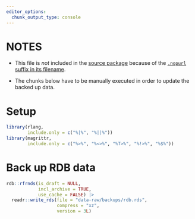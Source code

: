 ```yaml
---
editor_options:
  chunk_output_type: console
---
```


# NOTES

-   This file is *not* included in the [source package](https://r-pkgs.org/structure.html#sec-source-package) because of the [`.nopurl` suffix in its
    filename](https://pkgpurl.rpkg.dev/reference/purl_rmd.html#-rmd-files-excluded-from-purling).

-   The chunks below have to be manually executed in order to update the backed up data.

# Setup

```r
library(rlang,
        include.only = c("%|%", "%||%"))
library(magrittr,
        include.only = c("%>%", "%<>%", "%T>%", "%!>%", "%$%"))
```

# Back up RDB data

```r
rdb::rfrnds(is_draft = NULL,
            incl_archive = TRUE,
            use_cache = FALSE) |>
  readr::write_rds(file = "data-raw/backups/rdb.rds",
                   compress = "xz",
                   version = 3L)
```
